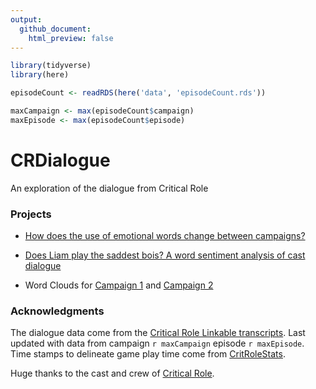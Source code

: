 ```yaml
---
output: 
  github_document:
    html_preview: false
---
```


```r
library(tidyverse)
library(here)

episodeCount <- readRDS(here('data', 'episodeCount.rds'))

maxCampaign <- max(episodeCount$campaign)
maxEpisode <- max(episodeCount$episode)
```
# CRDialogue
An exploration of the dialogue from Critical Role

### Projects

* [How does the use of emotional words change between campaigns?](https://github.com/KyleOfCanada/CRDialogue/blob/main/docs/spiderPlots.md)

* [Does Liam play the saddest bois? A word sentiment analysis of cast dialogue](https://github.com/KyleOfCanada/CRDialogue/blob/main/docs/sentiments.md)

* Word Clouds for [Campaign 1](https://github.com/KyleOfCanada/CRDialogue/blob/main/docs/wordCloudsC1.md) and [Campaign 2](https://github.com/KyleOfCanada/CRDialogue/blob/main/docs/wordCloudsC2.md)

### Acknowledgments
The dialogue data come from the [Critical Role Linkable transcripts](https://kryogenix.org/crsearch/). Last updated with data from campaign `r maxCampaign` episode `r maxEpisode`. Time stamps to delineate game play time come from [CritRoleStats](https://www.critrolestats.com/).

Huge thanks to the cast and crew of [Critical Role](https://critrole.com/).